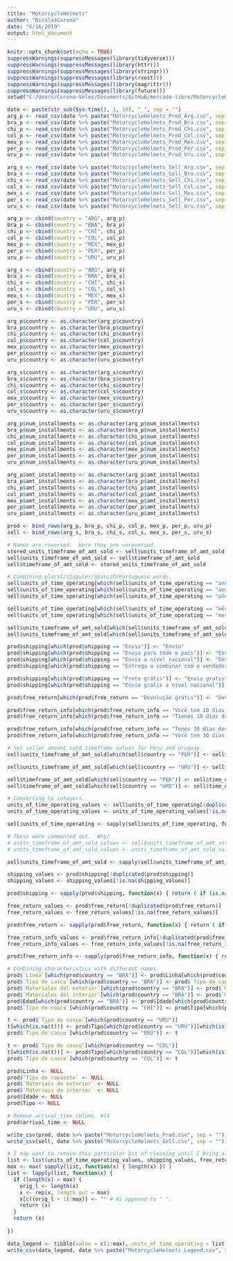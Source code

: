 ```yaml
---
title: "MotorcycleHelmets"
author: "NicolasCorona"
date: "6/16/2019"
output: html_document
---
```


```r
knitr::opts_chunk$set(echo = TRUE)
suppressWarnings(suppressMessages(library(tidyverse)))
suppressWarnings(suppressMessages(library(httr)))
suppressWarnings(suppressMessages(library(stringr)))
suppressWarnings(suppressMessages(library(rvest)))
suppressWarnings(suppressMessages(library(magrittr)))
suppressWarnings(suppressMessages(library(future)))
setwd("C:/Users/Corona-Velez/Documents/GitHub/mercado-libre/MotorcycleHelmets")
```

```r
date <- paste(str_sub(Sys.time(), 1, 10), "_", sep = "")
arg_p <- read_csv(date %>% paste("MotorcycleHelmets_Prod_Arg.csv", sep = ""), col_names = TRUE)
bra_p <- read_csv(date %>% paste("MotorcycleHelmets_Prod_Bra.csv", sep = ""), col_names = TRUE)
chi_p <- read_csv(date %>% paste("MotorcycleHelmets_Prod_Chi.csv", sep = ""), col_names = TRUE)
col_p <- read_csv(date %>% paste("MotorcycleHelmets_Prod_Col.csv", sep = ""), col_names = TRUE)
mex_p <- read_csv(date %>% paste("MotorcycleHelmets_Prod_Mex.csv", sep = ""), col_names = TRUE)
per_p <- read_csv(date %>% paste("MotorcycleHelmets_Prod_Per.csv", sep = ""), col_names = TRUE)
uru_p <- read_csv(date %>% paste("MotorcycleHelmets_Prod_Uru.csv", sep = ""), col_names = TRUE)

arg_s <- read_csv(date %>% paste("MotorcycleHelmets_Sell_Arg.csv", sep = ""), col_names = TRUE)
bra_s <- read_csv(date %>% paste("MotorcycleHelmets_Sell_Bra.csv", sep = ""), col_names = TRUE)
chi_s <- read_csv(date %>% paste("MotorcycleHelmets_Sell_Chi.csv", sep = ""), col_names = TRUE)
col_s <- read_csv(date %>% paste("MotorcycleHelmets_Sell_Col.csv", sep = ""), col_names = TRUE)
mex_s <- read_csv(date %>% paste("MotorcycleHelmets_Sell_Mex.csv", sep = ""), col_names = TRUE)
per_s <- read_csv(date %>% paste("MotorcycleHelmets_Sell_Per.csv", sep = ""), col_names = TRUE)
uru_s <- read_csv(date %>% paste("MotorcycleHelmets_Sell_Uru.csv", sep = ""), col_names = TRUE)

arg_p <- cbind(country = "ARG", arg_p)
bra_p <- cbind(country = "BRA", bra_p)
chi_p <- cbind(country = "CHI", chi_p)
col_p <- cbind(country = "COL", col_p)
mex_p <- cbind(country = "MEX", mex_p)
per_p <- cbind(country = "PER", per_p)
uru_p <- cbind(country = "URU", uru_p)

arg_s <- cbind(country = "ARG", arg_s)
bra_s <- cbind(country = "BRA", bra_s)
chi_s <- cbind(country = "CHI", chi_s)
col_s <- cbind(country = "COL", col_s)
mex_s <- cbind(country = "MEX", mex_s)
per_s <- cbind(country = "PER", per_s)
uru_s <- cbind(country = "URU", uru_s)

arg_p$country <- as.character(arg_p$country)
bra_p$country <- as.character(bra_p$country)
chi_p$country <- as.character(chi_p$country)
col_p$country <- as.character(col_p$country)
mex_p$country <- as.character(mex_p$country)
per_p$country <- as.character(per_p$country)
uru_p$country <- as.character(uru_p$country)

arg_s$country <- as.character(arg_s$country)
bra_s$country <- as.character(bra_s$country)
chi_s$country <- as.character(chi_s$country)
col_s$country <- as.character(col_s$country)
mex_s$country <- as.character(mex_s$country)
per_s$country <- as.character(per_s$country)
uru_s$country <- as.character(uru_s$country)

arg_p$num_installments <- as.character(arg_p$num_installments)
bra_p$num_installments <- as.character(bra_p$num_installments)
chi_p$num_installments <- as.character(chi_p$num_installments)
col_p$num_installments <- as.character(col_p$num_installments)
mex_p$num_installments <- as.character(mex_p$num_installments)
per_p$num_installments <- as.character(per_p$num_installments)
uru_p$num_installments <- as.character(uru_p$num_installments)

arg_p$amt_installments <- as.character(arg_p$amt_installments)
bra_p$amt_installments <- as.character(bra_p$amt_installments)
chi_p$amt_installments <- as.character(chi_p$amt_installments)
col_p$amt_installments <- as.character(col_p$amt_installments)
mex_p$amt_installments <- as.character(mex_p$amt_installments)
per_p$amt_installments <- as.character(per_p$amt_installments)
uru_p$amt_installments <- as.character(uru_p$amt_installments)

prod <- bind_rows(arg_p, bra_p, chi_p, col_p, mex_p, per_p, uru_p)
sell <- bind_rows(arg_s, bra_s, chi_s, col_s, mex_s, per_s, uru_s)

# Names are reversed.  Here they are unreversed.
stored_units_timeframe_of_amt_sold <- sell$units_timeframe_of_amt_sold
sell$units_timeframe_of_amt_sold <- sell$timeframe_of_amt_sold
sell$timeframe_of_amt_sold <- stored_units_timeframe_of_amt_sold

# Combining plural/singuler/Spanish/Portuguese words.
sell$units_of_time_operating[which(sell$units_of_time_operating == "ano")] <- "años"
sell$units_of_time_operating[which(sell$units_of_time_operating == "anos")] <- "años"
sell$units_of_time_operating[which(sell$units_of_time_operating == "año")] <- "años"

sell$units_of_time_operating[which(sell$units_of_time_operating == "mês")] <- "meses"
sell$units_of_time_operating[which(sell$units_of_time_operating == "mes")] <- "meses"

sell$units_timeframe_of_amt_sold[which(sell$units_timeframe_of_amt_sold == "anos")] <- "años"
sell$units_timeframe_of_amt_sold[which(sell$units_timeframe_of_amt_sold == "mes")] <- "meses"

prod$shipping[which(prod$shipping == "Envio")] <- "Envío"
prod$shipping[which(prod$shipping == "Envio para todo o país")] <- "Envío a todo el país"
prod$shipping[which(prod$shipping == "Envío a nivel nacional")] <- "Envío a todo el país"
prod$shipping[which(prod$shipping == "Entrega a combinar com o vendedor")] <- "Entrega a acordar con el vendedor"

prod$shipping[which(prod$shipping == "Frete grátis")] <- "Envío gratis"
prod$shipping[which(prod$shipping == "Envío gratis a nivel nacional")] <- "Envío gratis a todo el país"

prod$free_return[which(prod$free_return == "Devolução grátis")] <- "Devolución gratis"

prod$free_return_info[which(prod$free_return_info == "Você tem 10 dias a partir do recebimento")] <- "Tenés 10 días desde que lo recibís"
prod$free_return_info[which(prod$free_return_info == "Tienes 10 días desde que lo recibes")] <- "Tenés 10 días desde que lo recibís"

prod$free_return_info[which(prod$free_return_info == "Tenés 30 días desde que lo recibís")] <- "Tienes 30 días desde que lo recibes" 
prod$free_return_info[which(prod$free_return_info == "Você tem 30 dias a partir do recebimento")] <- "Tienes 30 días desde que lo recibes" 

# Set seller amount sold timeframe values for Peru and Uruguay.
sell$units_timeframe_of_amt_sold[which(sell$country == "PER")] <- sell$units_of_time_operating[which(sell$country == "PER")]

sell$units_timeframe_of_amt_sold[which(sell$country == "URU")] <- sell$units_of_time_operating[which(sell$country == "URU")]

sell$timeframe_of_amt_sold[which(sell$country == "PER")] <- sell$time_operating[which(sell$country == "PER")]
sell$timeframe_of_amt_sold[which(sell$country == "URU")] <- sell$time_operating[which(sell$country == "URU")]

# Converting to integers.
units_of_time_operating_values <- sell$units_of_time_operating[!duplicated(sell$units_of_time_operating)]
units_of_time_operating_values <- units_of_time_operating_values[!is.na(units_of_time_operating_values)]

sell$units_of_time_operating <- sapply(sell$units_of_time_operating, function(x) { return ( if (is.na(x)) { NA } else { which(x == units_of_time_operating_values) }) })

# These were commented out.  Why?
# units_timeframe_of_amt_sold_values <- sell$units_timeframe_of_amt_sold[!duplicated(sell$units_timeframe_of_amt_sold)]
# units_timeframe_of_amt_sold_values <- units_timeframe_of_amt_sold_values[!is.na(units_timeframe_of_amt_sold_values)]

sell$units_timeframe_of_amt_sold <- sapply(sell$units_timeframe_of_amt_sold, function(x) { return ( if (is.na(x)) { NA } else { which(x == units_of_time_operating_values) }) })

shipping_values <- prod$shipping[!duplicated(prod$shipping)]
shipping_values <- shipping_values[!is.na(shipping_values)]

prod$shipping <- sapply(prod$shipping, function(x) { return ( if (is.na(x)) { NA } else { which(x == shipping_values) }) })

free_return_values <- prod$free_return[!duplicated(prod$free_return)]
free_return_values <- free_return_values[!is.na(free_return_values)]

prod$free_return <- sapply(prod$free_return, function(x) { return ( if (is.na(x)) { NA } else { which(x == free_return_values) }) })

free_return_info_values <- prod$free_return_info[!duplicated(prod$free_return_info)]
free_return_info_values <- free_return_info_values[!is.na(free_return_info_values)]

prod$free_return_info <- sapply(prod$free_return_info, function(x) { return ( if (is.na(x)) { NA } else { which(x == free_return_info_values) }) })

# Combining characteristics with different names.
prod$`Línea`[which(prod$country == "BRA")] <- prod$Linha[which(prod$country == "BRA")]
prod$`Tipo de casco`[which(prod$country == "BRA")] <- prod$`Tipo de capacete`[which(prod$country == "BRA")]
prod$`Materiales del exterior`[which(prod$country == "BRA")] <- prod$`Materiais do exterior`[which(prod$country == "BRA")]
prod$`Materiales del interior`[which(prod$country == "BRA")] <- prod$`Materiais do interior`[which(prod$country == "BRA")]
prod$Edad[which(prod$country == "BRA")] <- prod$Idade[which(prod$country == "BRA")]
prod$`Tipo de casco`[which(prod$country == "CHI")] <- prod$Tipo[which(prod$country == "CHI")]

t <- prod$`Tipo de casco`[which(prod$country == "URU")] 
t[which(is.na(t))] <- prod$Tipo[which(prod$country == "URU")][which(is.na(t))]
prod$`Tipo de casco`[which(prod$country == "URU")] <- t

t <- prod$`Tipo de casco`[which(prod$country == "COL")] 
t[which(is.na(t))] <- prod$Tipo[which(prod$country == "COL")][which(is.na(t))]
prod$`Tipo de casco`[which(prod$country == "COL")] <- t

prod$Linha <- NULL
prod$`Tipo de capacete` <- NULL
prod$`Materiais do exterior` <- NULL
prod$`Materiais do interior` <- NULL
prod$Idade <- NULL
prod$Tipo <- NULL

# Remove arrival_time column. #14
prod$arrival_time <- NULL

write_csv(prod, date %>% paste("MotorcycleHelmets_Prod.csv", sep = ""))
write_csv(sell, date %>% paste("MotorcycleHelmets_Sell.csv", sep = ""))

# I may want to remove this particular bit of cleaning until I bring all of the countries together.
list <- list(units_of_time_operating_values, shipping_values, free_return_values, free_return_info_values)
max <- max( sapply(list, function(x) { length(x) }) )
list <- lapply(list, function(x) {
  if (length(x) < max) {
    orig_l <- length(x)
    x <- rep(x, length.out = max)
    x[c((orig_l + 1):max)] <- "" # As opposed to " ".
    return (x)
  }
  return (x)
  
})

data_legend <- tibble(value = c(1:max), units_of_time_operating = list[[1]], units_timeframe_of_amt_sold = list[[1]], shipping = list[[2]], free_return = list[[3]], free_return_info = list[[4]])
write_csv(data_legend, date %>% paste("MotorcycleHelmets_Legend.csv", sep = ""))

```

